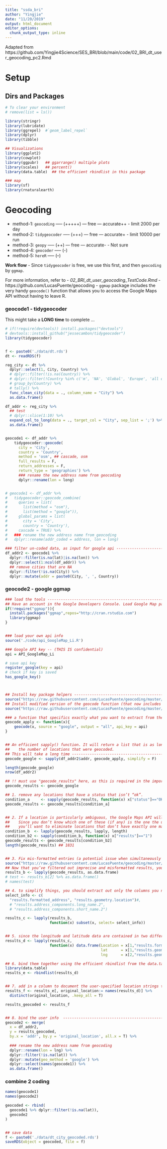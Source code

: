 ```yaml
---
title: "ssda_bri"
author: "Yingjie"
date: "11/20/2019"
output: html_document
editor_options: 
  chunk_output_type: inline
---
```


  Adapted from https://github.com/Yingjie4Science/SES_BRI/blob/main/code/02_BRI_dt_user_geocoding_pc2.Rmd

#  Setup

## Dirs and Packages
```r
# To clear your environment 
# remove(list = ls())

library(stringr)
library(lubridate)
library(ggrepel)  #`geom_label_repel`
library(dplyr)
library(tibble)

## Visualizations
library(ggplot2)
library(cowplot)
library(ggpubr)   ## ggarrange() multiple plots
library(scales)   ## percent()
library(data.table)  ## the efficient rbindlist in this package

### map
library(sf)
library(rnaturalearth)
```




# Geocoding

  - method-1: `geocoding`    ----- (+++++) --- free --- accurate++ - limit 2000  per day
  - method-2: `tidygeocoder` ----- (+++)   --- free --- accurate+  - limit 10000 per run
  - method-3: `geopy`        ----- (++)    --- free --- accurate-  - Not sure
  - method-4: `geocoder`     ----- (-)
  - method-5: `hereR`        ----- (--)
  
  
  **Work flow**
  - Since `tidygeocoder` is free, we use this first, and then `geocoding` by `ggmap`.  
  
  
For more information, refer to 
  - *02_BRI_dt_user_geocoding_TestCode.Rmd*
  - https://github.com/LucasPuente/geocoding
  - `ggmap` package includes the very handy `geocode()` function that allows you to access the Google Maps API without having to leave R. 


### geocode1 - tidygeocoder

  This might take a **LONG time** to complete ...
  
```r
# if(!require(devtools)) install.packages("devtools")
# devtools::install_github("jessecambon/tidygeocoder")
library(tidygeocoder)


f <- paste0('./data/dt.rds')
dt <- readRDS(f)

reg_city <- dt %>%
  dplyr::select(1, City, Country) %>%
  # dplyr::filter(!is.na(Country)) %>%
  # dplyr::filter(!Country %in% c('m', 'NA', 'Global', 'Europe', 'all over the world')) %>%
  # group_by(Country) %>%
  # tally() %>%
  func_clean_city(data = ., column_name = "City") %>%
  as.data.frame()

df_addr <- reg_city %>%
  ## test
  # dplyr::slice(1:10) %>%
  expand_col_to_long(data = ., target_col = "City", sep_list = ';') %>%
  as.data.frame()


geocode1 <- df_addr %>%
    tidygeocoder::geocode(
      city = 'City', 
      country = 'Country',
      method = 'osm', ## cascade, osm
      full_results = F, 
      return_addresses = F, 
      return_type = 'geographies') %>%
      ### rename the new address name from geocoding
      dplyr::rename(lon = long)


# geocode1 <- df_addr %>%
#   tidygeocoder::geocode_combine(
#     queries = list(
#       list(method = "osm"), 
#       list(method = "google")),
#     global_params = list(
#       city = 'City', 
#       country = 'Country'), 
#     cascade = TRUE) %>%
#   ### rename the new address name from geocoding
#   dplyr::rename(addr_coded = address, lon = long)

```


```r
### filter un-coded data, as input for google api -------------------------------
df_addr2 <- geocode1 %>%
  dplyr::filter(is.na(lat)|is.na(lon)) %>%
  dplyr::select(1:ncol(df_addr)) %>%
  ## remove cities that are NA
  dplyr::filter(!is.na(City)) %>%
  dplyr::mutate(addr = paste0(City, ', ', Country))

```
  
  
  
### geocode2 - google ggmap
```r

### load the tools --------------------------------------------------------------------------------------
## Have an account in the Google Developers Console. Load Google Map package in R 
if(!require("ggmap")){ 
  install.packages("ggmap",repos="http://cran.rstudio.com")
  library(ggmap)
} 


### load your own api info
source('./code/api_GoogleMap_Li.R')

### Google API key -- (THIS IS confidential)
api = API_GoogleMap_Li 

# save api key
register_google(key = api)
# check if key is saved
has_google_key()



## Install key package helpers ---------------------------------------------------------------------------
source("https://raw.githubusercontent.com/LucasPuente/geocoding/master/geocode_helpers.R")
## Install modified version of the geocode function (that now includes the api_key parameter):
source("https://raw.githubusercontent.com/LucasPuente/geocoding/master/modified_geocode.R")

### a function that specifics exactly what you want to extract from the Google Maps API.
geocode_apply <- function(x){
    geocode(x, source = "google", output = "all", api_key = api)
}


## An efficient sapply() function. It will return a list that is as long as 
##    the number of locations that were geocoded.
## This will take a long time ----------------------------------------------------------------------------
geocode_google <- sapply(df_addr2$addr, geocode_apply, simplify = F)

```




```r
length(geocode_google)
nrow(df_addr2)

## !! must use "geocode_results" here, as this is required in the imported functions bellow.
geocode_results <- geocode_google

## 1. remove any locations that have a status that isn’t “ok”.
condition_a     <- sapply(geocode_results, function(x) x["status"]=="OK")
geocode_results <- geocode_results[condition_a]


## 2. If a location is particularly ambiguous, the Google Maps API will return any matching result. 
##    Since you don’t know which one of these (if any) is the one the user’s actual location, 
##    you’ll want to eliminate locations that don’t have exactly one match. 
condition_b  <- lapply(geocode_results, lapply, length)
condition_b2 <- sapply(condition_b, function(x) x["results"]=="1")
geocode_results <- geocode_results[condition_b2]
length(geocode_results) ## 1831


## 3. Fix mis-formatted entries (a potential issue when simultaneously dealing with addresses from across the world)
source("https://raw.githubusercontent.com/LucasPuente/geocoding/master/cleaning_geocoded_results.R")
## Now that you’ve filtered out imprecise and misformatted results, you are ready to turn this list into a data frame. 
results_b <- lapply(geocode_results, as.data.frame)
# test <- results_b[2] %>% as.data.frame()
# names(test)

## 4. to simplify things, you should extract out only the columns you need to generate a map of this data.
select_info <- c(
  "results.formatted_address", "results.geometry.location")#, 
  # "results.address_components.long_name.2",
  # "results.address_components.short_name.2")

results_c <- lapply(results_b, 
                    function(x) subset(x, select= select_info))


## 5. since the longitude and latitude data are contained in two different rows in the results.geometry.location column, you’ll need to slightly reshape the data frames you have just created to turn these two rows into one.
results_d <- lapply(results_c, 
                    function(x) data.frame(Location = x[1,"results.formatted_address"],
                                           lat      = x[1,"results.geometry.location"],
                                           lng      = x[2,"results.geometry.location"]))

## 6. bind them together using the efficient rbindlist from the data.table package.
library(data.table)
results_e <- rbindlist(results_d)


## 7. add in a column to document the user-specified location strings that were successfully geocoded.
results_f <- results_e[, original_location:= names(results_d)] %>%
  distinct(original_location, .keep_all = T)

results_geocoded <- results_f


## 8. bind the user info  ------------------------------------------------------------------------------
geocode2 <- merge(
  x = df_addr2, 
  y = results_geocoded, 
  by.x = 'addr', by.y = 'original_location', all.x = T) %>%
  
  ### rename the new address name from geocoding
  dplyr::rename(lon = lng) %>%
  dplyr::filter(!is.na(lat)) %>%
  dplyr::mutate(geo_method = 'google') %>%
  dplyr::select(names(geocode1)) %>%
  as.data.frame()

```



### combine 2 coding
```r
names(geocode1)
names(geocode2)

geocoded <- rbind(
  geocode1 %>% dplyr::filter(!is.na(lat)),
  geocode2
)


## save data
f <- paste0('./data/dt_city_geocoded.rds')
saveRDS(object = geocoded, file = f)
```









